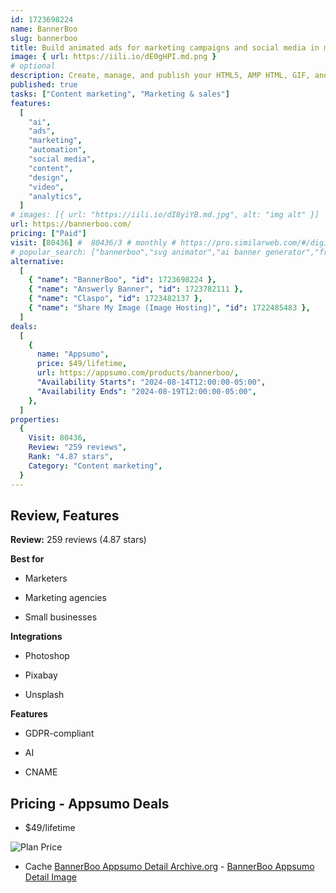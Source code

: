 ```yaml
---
id: 1723698224
name: BannerBoo
slug: bannerboo
title: Build animated ads for marketing campaigns and social media in minutes—without coding
image: { url: https://iili.io/dE0gHPI.md.png }
# optional
description: Create, manage, and publish your HTML5, AMP HTML, GIF, and MP4 ads on any network or social media platformUse Branded Share URL (CNAME) to showcase your ads to clients and create your own branding
published: true
tasks: ["Content marketing", "Marketing & sales"]
features:
  [
    "ai",
    "ads",
    "marketing",
    "automation",
    "social media",
    "content",
    "design",
    "video",
    "analytics",
  ]
# images: [{ url: "https://iili.io/dI8yiYB.md.jpg", alt: "img alt" }]
url: https://bannerboo.com/
pricing: ["Paid"]
visit: [80436] #  80436/3 # monthly # https://pro.similarweb.com/#/digitalsuite/websiteanalysis/home
# popular_search: ["bannerboo","svg animator","ai banner generator","free svg animation","banery wielkoformatowe jaki rozmiar"]
alternative:
  [
    { "name": "BannerBoo", "id": 1723698224 },
    { "name": "Answerly Banner", "id": 1723782111 },
    { "name": "Claspo", "id": 1723482137 },
    { "name": "Share My Image (Image Hosting)", "id": 1722485483 },
  ]
deals:
  [
    {
      name: "Appsumo",
      price: $49/lifetime,
      url: https://appsumo.com/products/bannerboo/,
      "Availability Starts": "2024-08-14T12:00:00-05:00",
      "Availability Ends": "2024-08-19T12:00:00-05:00",
    },
  ]
properties:
  {
    Visit: 80436,
    Review: "259 reviews",
    Rank: "4.87 stars",
    Category: "Content marketing",
  }
---
```


## Review, Features

**Review:** 259 reviews (4.87 stars)

**Best for**

- Marketers

- Marketing agencies

- Small businesses

**Integrations**

- Photoshop

- Pixabay

- Unsplash

**Features**

- GDPR-compliant

- AI

- CNAME

## Pricing - Appsumo Deals

- $49/lifetime

<Img src="https://iili.io/dEVEYZX.png" alt="Plan Price" />

- Cache [BannerBoo Appsumo Detail Archive.org](https://web.archive.org/web/*/https://appsumo.com/products/bannerboo/) - [BannerBoo Appsumo Detail Image](https://iili.io/dEVG9tt.png)
